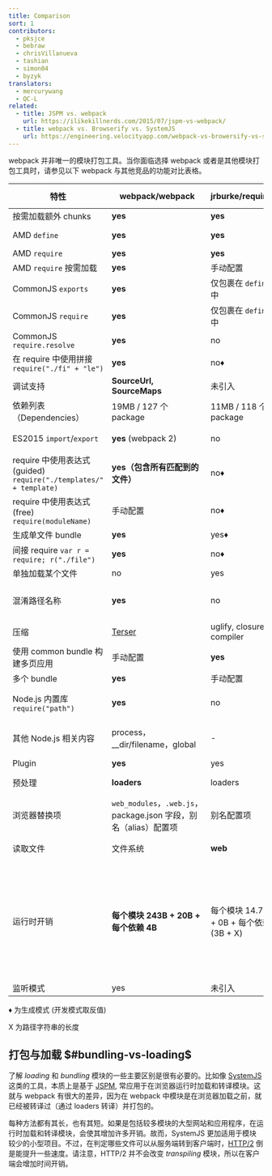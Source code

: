 ```yaml
---
title: Comparison
sort: 1
contributors:
  - pksjce
  - bebraw
  - chrisVillanueva
  - tashian
  - simon04
  - byzyk
translators:
  - mercurywang
  - QC-L
related:
  - title: JSPM vs. webpack
    url: https://ilikekillnerds.com/2015/07/jspm-vs-webpack/
  - title: webpack vs. Browserify vs. SystemJS
    url: https://engineering.velocityapp.com/webpack-vs-browersify-vs-systemjs-for-spas-95b349a41fa0
---
```


webpack 并非唯一的模块打包工具。当你面临选择 webpack 或者是其他模块打包工具时，请参见以下 webpack 与其他竞品的功能对比表格。

| 特性 | webpack/webpack | jrburke/requirejs | substack/node-browserify | jspm/jspm-cli | rollup/rollup | brunch/brunch |
|---------|-----------------|-------------------|--------------------------|---------------|---------------|---------------|
| 按需加载额外 chunks | **yes** | **yes** | no | [System.import](https://github.com/systemjs/systemjs/blob/master/docs/system-api.md#systemimportmodulename--normalizedparentname---promisemodule) | no | no |
| AMD `define` | **yes** | **yes** | [deamdify](https://github.com/jaredhanson/deamdify) | yes | [rollup-plugin-amd](https://github.com/piuccio/rollup-plugin-amd) | yes |
| AMD `require` | **yes** | **yes** | no | yes | no | yes |
| AMD `require` 按需加载 | **yes** | 手动配置 | no | yes | no | no |
| CommonJS `exports` | **yes** | 仅包裹在 `define` 中 | **yes** | yes | [commonjs-plugin](https://github.com/rollup/rollup-plugin-commonjs) | yes |
| CommonJS `require` | **yes** | 仅包裹在 `define` 中  | **yes** | yes | [commonjs-plugin](https://github.com/rollup/rollup-plugin-commonjs) | yes |
| CommonJS `require.resolve` | **yes** | no | no | no | no | |
| 在 require 中使用拼接 `require("./fi" + "le")` | **yes** | no♦ | no | no | no | |
| 调试支持 | **SourceUrl, SourceMaps** | 未引入 | SourceMaps | **SourceUrl, SourceMaps** | **SourceUrl, SourceMaps** | SourceMaps |
| 依赖列表（Dependencies） | 19MB / 127 个 package | 11MB / 118 个 package | **1.2MB / 1 package** | 26MB / 131 个 package | ?MB / 3 个 package | |
| ES2015 `import`/`export` | **yes** (webpack 2) | no | no | **yes** | **yes** | yes，通过 [es6 module 转译器](https://github.com/gcollazo/es6-module-transpiler-brunch)
| require 中使用表达式 (guided) `require("./templates/" + template)` | **yes（包含所有匹配到的文件）** | no♦ | no | no | no | no |
| require 中使用表达式 (free) `require(moduleName)` | 手动配置 | no♦ | no | no | no | |
| 生成单文件 bundle | **yes** | yes♦ | yes | yes | yes | yes |
| 间接 require `var r = require; r("./file")` | **yes** | no♦ | no | no | no | |
| 单独加载某个文件 | no | yes | no | yes | no | no |
| 混淆路径名称 | **yes** | no | 部分 | yes | 未引入（路径名称未包含在 bundle 中） | no |
| 压缩 | [Terser](https://github.com/fabiosantoscode/terser) | uglify, closure compiler | [uglifyify](https://github.com/hughsk/uglifyify) | yes | [uglify-plugin](https://github.com/TrySound/rollup-plugin-uglify) | [UglifyJS-brunch](https://github.com/brunch/uglify-js-brunch)
| 使用 common bundle 构建多页应用 | 手动配置 | **yes** | 手动配置 | 使用 bundle 算法 | no | no|
| 多个 bundle | **yes** | 手动配置 | 手动配置 | yes | no | yes |
| Node.js 内置库 `require("path")` | **yes** | no | **yes** | **yes** | [node-resolve-plugin](https://github.com/rollup/rollup-plugin-node-resolve) | |
| 其他 Node.js 相关内容 | process，__dir/filename，global | - | process，__dir/filename，global | process，__dir/filename，global for cjs | global ([commonjs-plugin](https://github.com/rollup/rollup-plugin-commonjs)) | |
| Plugin | **yes** | yes | **yes** | yes | yes | yes |
| 预处理 | **loaders** | loaders | transforms | plugin translate | plugin transforms | compilers，optimizers |
| 浏览器替换项 | `web_modules`，`.web.js`，package.json 字段，别名（alias）配置项 | 别名配置项 | package.json 字段，别名配置项 | package.json，别名配置项 | no | |
| 读取文件 | 文件系统 | **web** | 文件系统 | 使用插件 | 文件系统或者使用插件 | 文件系统 |
| 运行时开销 | **每个模块 243B + 20B + 每个依赖 4B** | 每个模块 14.7kB + 0B + 每个依赖 (3B + X) | 每个模块 415B + 25B + 每个依赖 (6B + 2X) | 自运行 bundle 5.5kB，所有 loader 和 polyfill 38kB，普通模块 0，293B CJS，ES2015 System.register 压缩 (gzip) 前 139B | **ES2015 module 无开销** （其他格式可能会有）| |
| 监听模式 | yes | 未引入 | [watchify](https://github.com/browserify/watchify) | dev 中未引入 | [rollup-watch](https://github.com/rollup/rollup-watch) | yes |

♦ 为生成模式 (开发模式取反值)

X 为路径字符串的长度

## 打包与加载 $#bundling-vs-loading$

了解 *loading* 和 *bundling* 模块的一些主要区别是很有必要的。比如像 [SystemJS](https://github.com/systemjs/systemjs) 这类的工具，本质上是基于 [JSPM](https://github.com/jspm/jspm-cli), 常应用于在浏览器运行时加载和转译模块。这就与 webpack 有很大的差异，因为在 webpack 中模块是在浏览器加载之前，就已经被转译过（通过 loaders 转译）并打包的。

每种方法都有其长，也有其短。如果是包括较多模块的大型网站和应用程序，在运行时加载和转译模块，会使其增加许多开销。故而，SystemJS 更加适用于模块较少的小型项目。不过，在判定哪些文件可以从服务端转到客户端时，[HTTP/2](https://http2.github.io/) 倒是能提升一些速度。请注意，HTTP/2 并不会改变 *transpiling* 模块，所以在客户端会增加时间开销。
